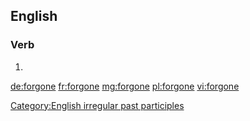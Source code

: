 ==English==

===Verb===
{{head|en}}

# {{past participle of|forgo|lang=en}}

[[Category:English irregular past participles]]

[[de:forgone]]
[[fr:forgone]]
[[mg:forgone]]
[[pl:forgone]]
[[vi:forgone]]